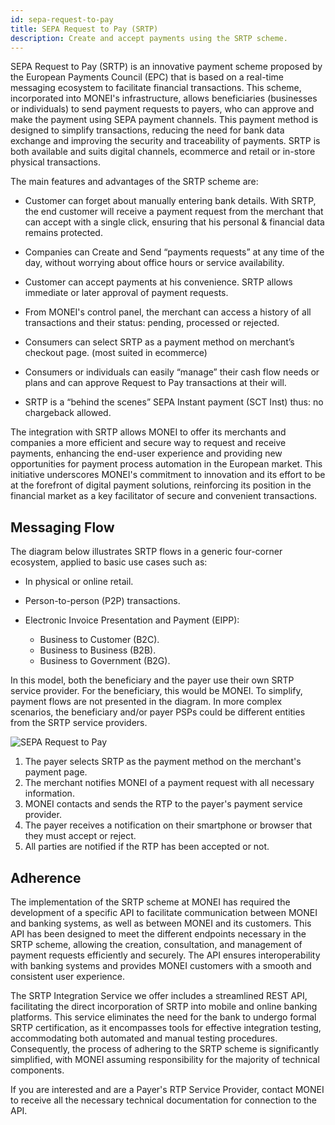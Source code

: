 ```yaml
---
id: sepa-request-to-pay
title: SEPA Request to Pay (SRTP)
description: Create and accept payments using the SRTP scheme.
---
```


SEPA Request to Pay (SRTP) is an innovative payment scheme proposed by the European Payments Council (EPC) that is based on a real-time messaging ecosystem to facilitate financial transactions. This scheme, incorporated into MONEI's infrastructure, allows beneficiaries (businesses or individuals) to send payment requests to payers, who can approve and make the payment using SEPA payment channels. This payment method is designed to simplify transactions, reducing the need for bank data exchange and improving the security and traceability of payments. SRTP is both available and suits digital channels, ecommerce and retail or in-store physical transactions.

The main features and advantages of the SRTP scheme are:

- Customer can forget about manually entering bank details. With SRTP, the end customer will receive a payment request from the merchant that can accept with a single click, ensuring that his personal & financial data remains protected.

- Companies can Create and Send “payments requests”  at any time of the day, without worrying about office hours or service availability. 

- Customer can accept payments at his convenience. SRTP allows immediate or later approval of payment requests.

- From MONEI's control panel, the merchant can access a history of all transactions and their status: pending, processed or rejected.

- Consumers can select SRTP as a payment method on merchant’s checkout page. (most suited in ecommerce)

- Consumers or individuals can easily “manage” their cash flow needs or plans and can approve Request to Pay transactions at their will.

- SRTP is a “behind the scenes” SEPA Instant payment (SCT Inst) thus: no chargeback allowed.

The integration with SRTP allows MONEI to offer its merchants and companies a more efficient and secure way to request and receive payments, enhancing the end-user experience and providing new opportunities for payment process automation in the European market. This initiative underscores MONEI's commitment to innovation and its effort to be at the forefront of digital payment solutions, reinforcing its position in the financial market as a key facilitator of secure and convenient transactions.

## Messaging Flow

The diagram below illustrates SRTP flows in a generic four-corner ecosystem, applied to basic use cases such as:

- In physical or online retail.

- Person-to-person (P2P) transactions.

- Electronic Invoice Presentation and Payment (EIPP):
  - Business to Customer (B2C).
  - Business to Business (B2B).
  - Business to Government (B2G).

In this model, both the beneficiary and the payer use their own SRTP service provider. For the beneficiary, this would be MONEI. To simplify, payment flows are not presented in the diagram. In more complex scenarios, the beneficiary and/or payer PSPs could be different entities from the SRTP service providers.

![SEPA Request to Pay](/img/srtp-schema.jpg)

1. The payer selects SRTP as the payment method on the merchant's payment page.
2. The merchant notifies MONEI of a payment request with all necessary information.
3. MONEI contacts and sends the RTP to the payer's payment service provider.
4. The payer receives a notification on their smartphone or browser that they must accept or reject.
5. All parties are notified if the RTP has been accepted or not.

## Adherence

The implementation of the SRTP scheme at MONEI has required the development of a specific API to facilitate communication between MONEI and banking systems, as well as between MONEI and its customers. This API has been designed to meet the different endpoints necessary in the SRTP scheme, allowing the creation, consultation, and management of payment requests efficiently and securely. The API ensures interoperability with banking systems and provides MONEI customers with a smooth and consistent user experience.

The SRTP Integration Service we offer includes a streamlined REST API, facilitating the direct incorporation of SRTP into mobile and online banking platforms. This service eliminates the need for the bank to undergo formal SRTP certification, as it encompasses tools for effective integration testing, accommodating both automated and manual testing procedures. Consequently, the process of adhering to the SRTP scheme is significantly simplified, with MONEI assuming responsibility for the majority of technical components.

If you are interested and are a Payer's RTP Service Provider, contact MONEI to receive all the necessary technical documentation for connection to the API.


